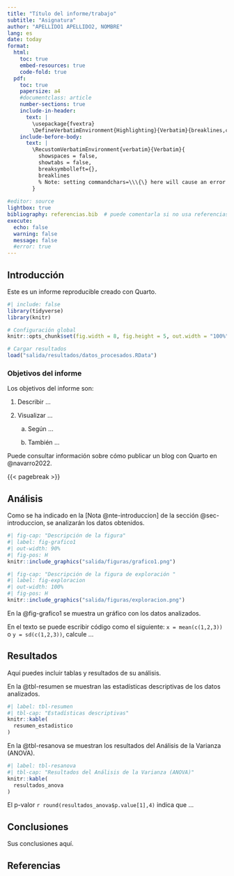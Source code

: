 ```yaml
---
title: "Título del informe/trabajo"
subtitle: "Asignatura"
author: "APELLIDO1 APELLIDO2, NOMBRE"
lang: es
date: today
format:
  html:
    toc: true
    embed-resources: true
    code-fold: true
  pdf:
    toc: true
    papersize: a4
    #documentclass: article
    number-sections: true
    include-in-header: 
      text: |
        \usepackage{fvextra}
        \DefineVerbatimEnvironment{Highlighting}{Verbatim}{breaklines,commandchars=\\\{\}}         
    include-before-body:
      text: |
        \RecustomVerbatimEnvironment{verbatim}{Verbatim}{
          showspaces = false,
          showtabs = false,
          breaksymbolleft={},
          breaklines
          % Note: setting commandchars=\\\{\} here will cause an error 
        }                   
        
#editor: source
lightbox: true
bibliography: referencias.bib  # puede comentarla si no usa referencias
execute:
  echo: false
  warning: false
  message: false
  #error: true
---
```


## Introducción {#sec-introduccion}

Este es un informe reproducible creado con Quarto.

```r
#| include: false
library(tidyverse)
library(knitr)

# Configuración global
knitr::opts_chunk$set(fig.width = 8, fig.height = 5, out.width = "100%")

# Cargar resultados
load("salida/resultados/datos_procesados.RData")
```

::: {.callout-note #nte-introduccion}
### Objetivos del informe

Los objetivos del informe son:

1.  Describir ...

2.  Visualizar ...

    a.  Según ...

    b.  También ...  

:::


Puede consultar información sobre cómo publicar un blog con Quarto en @navarro2022.


{{< pagebreak >}}




## Análisis

Como se ha indicado en la [Nota @nte-introduccion] de la sección @sec-introduccion, se analizarán los datos obtenidos.

```r
#| fig-cap: "Descripción de la figura"
#| label: fig-grafico1
#| out-width: 90%
#| fig-pos: H
knitr::include_graphics("salida/figuras/grafico1.png")
```

```r
#| fig-cap: "Descripción de la figura de exploración "
#| label: fig-exploracion
#| out-width: 100%
#| fig-pos: H
knitr::include_graphics("salida/figuras/exploracion.png")
```




En la @fig-grafico1 se muestra un gráfico con los datos analizados.

En el texto se puede escribir código como el siguiente: `x = mean(c(1,2,3))` o `y = sd(c(1,2,3))`, calcule ...

## Resultados

Aquí puedes incluir tablas y resultados de su análisis.

En la @tbl-resumen se muestran las estadísticas descriptivas de los datos analizados.

```r
#| label: tbl-resumen
#| tbl-cap: "Estadísticas descriptivas"
knitr::kable(
  resumen_estadistico
)
```


En la @tbl-resanova se muestran los resultados del Análisis de la Varianza (ANOVA).

```r
#| label: tbl-resanova
#| tbl-cap: "Resultados del Análisis de la Varianza (ANOVA)"
knitr::kable(
  resultados_anova
)
```

El p-valor `r round(resultados_anova$p.value[1],4)` indica que ...



## Conclusiones

Sus conclusiones aquí.

## Referencias
 

